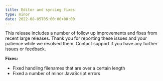 ```yaml
---
title: Editor and syncing fixes
type: minor
date: 2022-08-05T05:00:00+00:00
---
```

This release includes a number of follow up improvements and fixes from recent large releases. Thank you for reporting these issues and your patience while we resolved them. Contact support if you have any further issues or feedback.

**Fixes:**

* Fixed handling filenames that are over a certain length
* Fixed a number of minor JavaScript errors